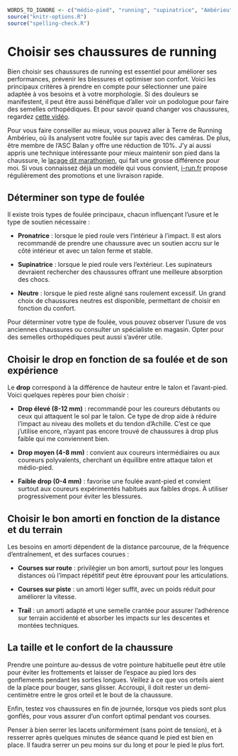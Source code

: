 ```r
WORDS_TO_IGNORE <- c("médio-pied", "running", "supinatrice", "Ambérieu", "i-run")
source("knitr-options.R")
source("spelling-check.R")
```

# Choisir ses chaussures de running {-}

Bien choisir ses chaussures de running est essentiel pour améliorer ses performances,
prévenir les blessures et optimiser son confort. Voici les principaux critères à prendre en compte pour
sélectionner une paire adaptée à vos besoins et à votre morphologie.
Si des douleurs se manifestent, il peut être aussi bénéfique d'aller voir un podologue pour faire des semelles orthopédiques.
Et pour savoir quand changer vos chaussures, regardez [cette vidéo](https://www.youtube.com/watch?v=euicUJ2FpDY).

Pour vous faire conseiller au mieux, vous pouvez aller à Terre de Running Ambérieu, où ils analysent votre foulée sur tapis avec des caméras. 
De plus, être membre de l'ASC Balan y offre une réduction de 10%.
J'y ai aussi appris une technique intéressante pour mieux maintenir son pied dans la chaussure, le [laçage dit marathonien](https://www.tiktok.com/@florian_running/video/7483558095696694550), qui fait une grosse différence pour moi.
Si vous connaissez déjà un modèle qui vous convient, [i-run.fr](https://www.i-run.fr/) propose régulièrement des promotions et une livraison rapide.


## Déterminer son type de foulée {-}

Il existe trois types de foulée principaux, chacun influençant l'usure et le type de soutien nécessaire :

- **Pronatrice** : lorsque le pied roule vers l'intérieur à l'impact.
Il est alors recommandé de prendre une chaussure avec un soutien accru sur le côté intérieur et avec un talon ferme et stable.

- **Supinatrice** : lorsque le pied roule vers l'extérieur.
Les supinateurs devraient rechercher des chaussures offrant une meilleure absorption des chocs.

- **Neutre** : lorsque le pied reste aligné sans roulement excessif.
Un grand choix de chaussures neutres est disponible, permettant de choisir en fonction du confort.

Pour déterminer votre type de foulée, vous pouvez observer l'usure de vos anciennes chaussures
ou consulter un spécialiste en magasin.
Opter pour des semelles orthopédiques peut aussi s'avérer utile.


## Choisir le drop en fonction de sa foulée et de son expérience {-}

Le **drop** correspond à la différence de hauteur entre le talon et l'avant-pied.
Voici quelques repères pour bien choisir :

- **Drop élevé (8-12 mm)** : recommandé pour les coureurs débutants ou ceux qui attaquent le sol par le talon.
Ce type de drop aide à réduire l'impact au niveau des mollets et du tendon d'Achille. C'est ce que j'utilise encore, n'ayant pas encore trouvé de chaussures à drop plus faible qui me conviennent bien.

- **Drop moyen (4-8 mm)** : convient aux coureurs intermédiaires ou aux coureurs polyvalents,
cherchant un équilibre entre attaque talon et médio-pied.

- **Faible drop (0-4 mm)** : favorise une foulée avant-pied et convient surtout aux coureurs expérimentés
habitués aux faibles drops. À utiliser progressivement pour éviter les blessures.


## Choisir le bon amorti en fonction de la distance et du terrain {-}

Les besoins en amorti dépendent de la distance parcourue, de la fréquence d'entraînement, et des surfaces courues :

- **Courses sur route** : privilégier un bon amorti, surtout pour les longues distances où
l'impact répétitif peut être éprouvant pour les articulations.

- **Courses sur piste** : un amorti léger suffit, avec un poids réduit pour améliorer la vitesse.

- **Trail** : un amorti adapté et une semelle crantée pour assurer l'adhérence sur terrain accidenté
et absorber les impacts sur les descentes et montées techniques.


## La taille et le confort de la chaussure {-}

Prendre une pointure au-dessus de votre pointure habituelle peut être utile pour éviter les frottements et laisser de l'espace au pied lors des gonflements pendant les sorties longues.
Veillez à ce que vos orteils aient de la place pour bouger, sans glisser. Accroupi, il doit rester un demi-centimètre entre le gros orteil et le bout de la chaussure.

Enfin, testez vos chaussures en fin de journée, lorsque vos pieds sont plus gonflés,
pour vous assurer d'un confort optimal pendant vos courses.

Penser à bien serrer les lacets uniformément (sans point de tension), et à resserrer après quelques minutes de séance quand le pied est bien en place. Il faudra serrer un peu moins sur du long et pour le pied le plus fort.
